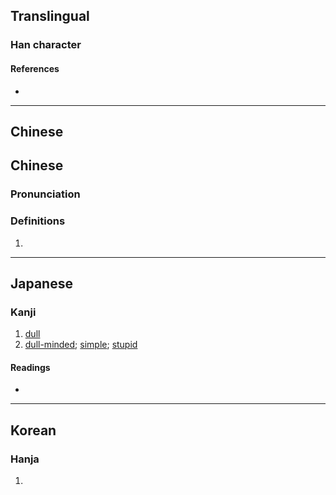 {{also|呆}}
{{character info/new}}
==Translingual==

===Han character===
{{Han char|rn=94|rad=犬|as=10|sn=13|four=23134|canj=UTIK|ids=⿰豈犬}}

====References====
* {{Han ref|kx=0716.340|dkj=20599|dj=1128.190|hdz=21361.100|uh=7343|ud=29507|bh=E2CA|bd=58058}}

----

==Chinese==
==Chinese==
{{zh-forms}}

===Pronunciation===
{{zh-pron
|m=獃
|m-s=
|dg=
|c=daai1,ngoi4
|c-t=
|g=
|h=pfs=
|j=
|mb=
|md=
|mn=tai
|mn-t=
|w=
|x=
|mc=y
|oc=y
|cat=n
}}

===Definitions===
{{zh-hanzi}}

# {{rfdef|zh}}

----

==Japanese==

===Kanji===
{{ja-kanji|grade=|rs=犬10}}

# [[dull]]
# [[dull-minded]]; [[simple]]; [[stupid]]

====Readings====
* {{ja-readings
|on=がい, げ
}}

----

==Korean==

===Hanja===
{{ko-hanja|hangeul=애|eumhun=|rv=ae|mr=ae|y=ay}}

# {{rfdef|ko|sort=犬10}}